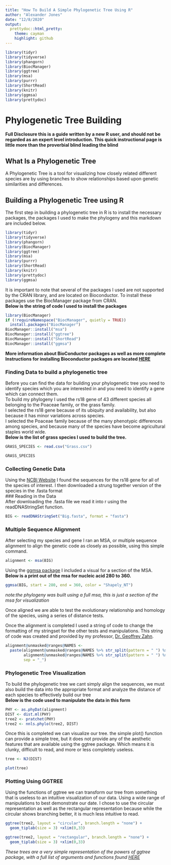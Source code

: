 ```yaml
---
title: "How To Build A Simple Phylogenetic Tree Using R"
author: "Alexander Jones"
date: "12/8/2020"
output:
  prettydoc::html_pretty:
    theme: cayman
    highlight: github
---
```

```r
library(tidyr)
library(tidyverse)
library(phangorn)
library(BiocManager)
library(ggtree)
library(msa)
library(purrr)
library(ShortRead)
library(knitr)
library(ggmsa)
library(prettydoc)
```




# Phylogenetic Tree Building
**Full Disclosure this is a guide written by a new R user, and should not be regarded as an expert level introduction. This quick instructional page is little more than the proverbial blind leading the blind**  

## What Is a Phylogenetic Tree

A Phylogenetic Tree is a tool for visualizing how closely related different species are by using branches to show relationships based upon genetic similarities and differences. 

## Building a Phylogenetic Tree using R
The first step in building a phylogenetic tree in R is to install the necessary packages, 
the packages I used to make the phylogeny and this markdown are included below.  

```r
library(tidyr)
library(tidyverse)
library(phangorn)
library(BiocManager)
library(ggtree)
library(msa)
library(purrr)
library(ShortRead)
library(knitr)
library(prettydoc)
library(ggmsa)
```

It is important to note that several of the packages I used are not supported by the CRAN library, and are located on Bioconductor. To install these packages use the BiocManager package from CRAN.  
**Below is the string of code I used to install the packages**

```r
library(BiocManager)
if (!requireNamespace("BiocManager", quietly = TRUE))
  install.packages("BiocManager")
BiocManager::install("msa")
BiocManager::install("ggtree")
BiocManager::install("ShortRead")
BiocManager::install("ggmsa")
```
**More information about BioConductor packages as well as more complete Instructions for installing Bioconductor packages are located [HERE](https://cran.r-project.org/web/packages/BiocManager/vignettes/BiocManager.html)**





### Finding Data to build a phylogenetic tree
Before you can find the data for building your phylogenetic tree you need to identify species which you are interested in and you need to identify a gene which can connect them.  
To build my phylogeny I used the rs18 gene of 43 different species all belonging to the Poaceae family, or the grass family.  
I selected the rs18 gene because of its ubiquity and availability, but also because it has minor variations across species.  
I selected the Poaceae family because of the many phenotypic differences among species, and because many of the species have become agricultural staples world wide.  
**Below is the list of grass species I used to build the tree.**
```r
GRASS_SPECIES <- read.csv("Grass.csv")
```

```r
GRASS_SPECIES


```
### Collecting Genetic Data  

Using the [NCBI Website](https://www.ncbi.nlm.nih.gov/) I found the sequences for the rs18 gene for all of the species of interest. I then downloaded a strung together version of the species in the .fasta format  
### Reading in the Data  
After downloading the .fasta file we read it into r using the readDNAStringSet function. 

```r
BIG <- readDNAStringSet("Big.fasta", format = "fasta")


```





### Multiple Sequence Alignment
After selecting my species and gene I ran an MSA, or multiple sequence alignment to align the genetic code as closely as possible, using this simple command. 

```r
alignment <- msa(BIG)
```

Using the [ggmsa package](https://cran.r-project.org/web/packages/ggmsa/vignettes/ggmsa.html) I included a visual for a section of the MSA.  
**Below is a print out of the msa for nucleic acid 280 to 360.**  

```r
ggmsa(BIG, start = 280, end = 360, color = "Shapely_NT")
```

*note:the phylogeny was built using a full msa, this is just a section of the msa for visualization*


Once aligned we are able to test the evolutionary relationship and homology of the species, using a series of distance tests.  
  

Once the alignment is completed I used a string of code to change the formatting of my stringset for the other tests and manipulations. This string of code was created and provided by my professor, [Dr. Geoffrey Zahn](http://geoffreyzahn.com/about-me/).
```r
alignment@unmasked@ranges@NAMES <- 
  paste(alignment@unmasked@ranges@NAMES %>% str_split(pattern = " ") %>% map_chr(2),
        alignment@unmasked@ranges@NAMES %>% str_split(pattern = " ") %>% map_chr(3),
        sep = "_")
```

### Phylogenetic Tree Visualization  

To build the phylogenetic tree we cant simply align the sequences, we must also build the data into the appropriate format and analyze the distance of each species to effectively build our tree  
**Below is the code used to manipulate the data in this form**
```r
PHY <- as.phyDat(alignment)
DIST <- dist.ml(PHY)
tree2 <- pratchet(PHY)
tree2 <- nnls.phylo(tree2, DIST)
```
Once this is completed we can visualize our tree. the simple plot() function can provide a simple tree, but it does not provide any of the aesthetic features that are available using the ggtree package. Which means it is clunky, difficult to read, and more or less completely useless.

```r
tree <- NJ(DIST)
```

```r
plot(tree)
```

### Plotting Using GGTREE  
Using the functions of ggtree we can transform our tree from something that is useless to an intuitive visualization of our data. Using a wide range of manipulations to best demonstrate our date. I chose to use the circular representation as well as the rectangular representation because while the circular shows branching better, it is much less intuitive to read.

```r
ggtree(tree2, layout = "circular", branch.length = "none") +
  geom_tiplab(size = 3) +xlim(0,33)
```

```r
ggtree(tree2, layout = "rectangular", branch.length = "none") +
  geom_tiplab(size = 3) +xlim(0,33)
```

*These trees are a very simple representation of the powers of ggtree package, with a full list of arguments and functions found [HERE](https://guangchuangyu.github.io/ggtree-book/chapter-ggtree.html)*


